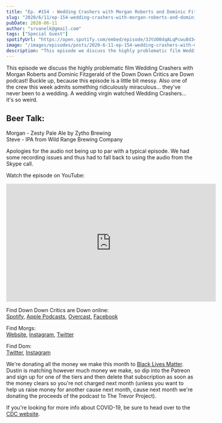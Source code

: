 ```yaml
---
title: "Ep. #154 - Wedding Crashers with Morgan Roberts and Dominic Fitzgerald of Down Down Critics are Down"
slug: "2020/6/11/ep-154-wedding-crashers-with-morgan-roberts-and-dominic-fitzgerald-of-down-down-critics-are-down"
pubDate: 2020-06-11
author: "srvanelk@gmail.com"
tags: ["Special Guest"]
spotifyUrl: "https://open.spotify.com/embed/episode/3JtUO0dqALqPcwu8d34Lxk?utm_source=generator"
image: "/images/episodes/posts/2020-6-11-ep-154-wedding-crashers-with-morgan-roberts-and-dominic-fitzgerald-of-down-down-critics-are-down/ddcdwph.webp"
description: "This episode we discuss the highly problematic film Wedding Crashers with Morgan Roberts and Dominic Fitzgerald of the Down Down Critics are Down podcast! Buckle up, because this episode is a little bit messy. Also one of the crew this week admits something ridiculously miraculous... they've never been to a wedding. A wedding virgin watched Wedding Crashers... it's so weird."
---
```


This episode we discuss the highly problematic film Wedding Crashers with Morgan Roberts and Dominic Fitzgerald of the Down Down Critics are Down podcast! Buckle up, because this episode is a little bit messy. Also one of the crew this week admits something ridiculously miraculous... they've never been to a wedding. A wedding virgin watched Wedding Crashers... it's so weird.

## Beer Talk:  
Morgan - Zesty Pale Ale by Zytho Brewing  
Steve - IPA from Wild Range Brewing Company

Apologies for the audio not being up to par with a typical episode. We had some recording issues and thus had to fall back to using the audio from the Skype call.

Watch the episode on YouTube:

<iframe width="560" height="315" src="https://www.youtube.com/embed/X3S3iR-s_Iw" frameborder="0" allow="autoplay; encrypted-media" allowfullscreen></iframe>

Find Down Down Critics are Down online:  
[Spotify](https://open.spotify.com/show/2FcdoTQD8PsRkg1JmDtXAY), [Apple Podcasts](https://podcasts.apple.com/us/podcast/down-down-critics-are-down/id1493067976), [Overcast](https://overcast.fm/itunes1493067976/down-down-critics-are-down), [Facebook](https://www.facebook.com/downdownpodcast/)

Find Morgs:  
[Website](https://www.morganrobertsweddings.com/), [Instagram](https://www.instagram.com/morganrobertsweddings/), [Twitter](https://twitter.com/morgancroberts)

Find Dom:  
[Twitter](https://twitter.com/DomFitzFilmBoy), [Instagram](https://www.instagram.com/domfitzthechamp/)

We're donating all the money we make this month to [Black Lives Matter](https://blacklivesmatter.com/). Dustin is matching however much money we make, so dip into the Patreon and sign up for one of the tiers and then delete that subscription as soon as the money clears so you're not charged next month (unless you want to help us raise money for another cause next month, cause next month we're donating the proceeds of the podcast to The Trevor Project).

If you're looking for more info about COVID-19, be sure to head over to the [CDC website](https://www.cdc.gov/coronavirus/2019-ncov/index.html).
